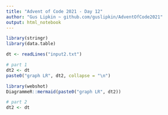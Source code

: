 ```yaml
---
title: "Advent of Code 2021 - Day 12"
author: "Gus Lipkin ~ github.com/guslipkin/AdventOfCode2021"
output: html_notebook
---
```


```r
library(stringr)
library(data.table)

dt <- readLines("input2.txt")
```

```r
# part 1
dt2 <- dt
paste0("graph LR", dt2, collapse = "\n")

library(webshot)
DiagrammeR::mermaid(paste0("graph LR", dt2))
```


```r
# part 2
dt2 <- dt


```

